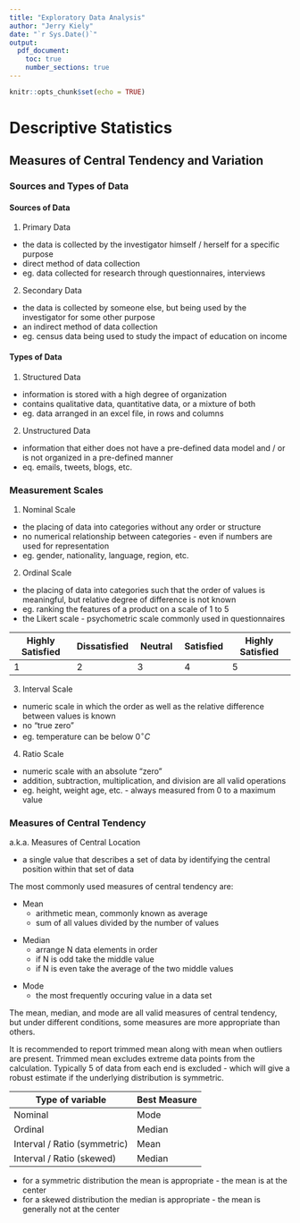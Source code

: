 ```yaml
---
title: "Exploratory Data Analysis"
author: "Jerry Kiely"
date: "`r Sys.Date()`"
output: 
  pdf_document:
    toc: true
    number_sections: true
---
```


```r
knitr::opts_chunk$set(echo = TRUE)
```







\newpage

# Descriptive Statistics

\vspace{1.5em}







## Measures of Central Tendency and Variation

\vspace{1.5em}





### Sources and Types of Data

\vspace{1.5em}



#### Sources of Data

\vspace{1.5em}

1. Primary Data

\vspace{1.5em}

* the data is collected by the investigator himself / herself for a specific purpose
* direct method of data collection
* eg. data collected for research through questionnaires, interviews

\vspace{1.5em}

2. Secondary Data

\vspace{1.5em}

* the data is collected by someone else, but being used by the investigator for some other purpose
* an indirect method of data collection
* eg. census data being used to study the impact of education on income

\vspace{1.5em}



#### Types of Data

\vspace{1.5em}

1. Structured Data

* information is stored with a high degree of organization
* contains qualitative data, quantitative data, or a mixture of both
* eg. data arranged in an excel file, in rows and columns

\vspace{1.5em}

2. Unstructured Data

\vspace{1.5em}

* information that either does not have a pre-defined data model and / or is not organized in a pre-defined manner
* eq. emails, tweets, blogs, etc.

\vspace{1.5em}





### Measurement Scales

\vspace{1.5em}

1. Nominal Scale

\vspace{1.5em}

* the placing of data into categories without any order or structure
* no numerical relationship between categories - even if numbers are used for representation
* eg. gender, nationality, language, region, etc.

\vspace{1.5em}

2. Ordinal Scale

\vspace{1.5em}

* the placing of data into categories such that the order of values is meaningful, but relative degree of difference is not known
* eg. ranking the features of a product on a scale of 1 to 5
* the Likert scale - psychometric scale commonly used in questionnaires

\vspace{1.5em}

| Highly Satisfied | Dissatisfied | Neutral      | Satisfied    | Highly Satisfied | 
|------------------|--------------|--------------|--------------|------------------|
|        1         |       2      |      3       |       4      |         5        |

\vspace{1.5em}

3. Interval Scale

\vspace{1.5em}

* numeric scale in which the order as well as the relative difference between values is known
* no "true zero"
* eg. temperature can be below $0^\circ C$ 

\vspace{1.5em}

4. Ratio Scale

\vspace{1.5em}

* numeric scale with an absolute "zero"
* addition, subtraction, multiplication, and division are all valid operations
* eg. height, weight age, etc. - always measured from $0$ to a maximum value

\vspace{1.5em}





### Measures of Central Tendency

\vspace{1.5em}

a.k.a. Measures of Central Location

\vspace{1.5em}

* a single value that describes a set of data by identifying the central position within that set of data

\vspace{1.5em}

The most commonly used measures of central tendency are: 

\vspace{1.5em}

* Mean
  * arithmetic mean, commonly known as average
  * sum of all values divided by the number of values 

\vspace{1.5em}

* Median
  * arrange N data elements in order
  * if N is odd take the middle value
  * if N is even take the average of the two middle values 

\vspace{1.5em}

* Mode
  * the most frequently occuring value in a data set 

\vspace{1.5em}

The mean, median, and mode are all valid measures of central tendency, but under different conditions, some 
measures are more appropriate than others. 

\vspace{1.5em}

It is recommended to report trimmed mean along with mean when outliers are present. Trimmed mean excludes
extreme data points from the calculation. Typically $5%$ of data from each end is excluded - which will 
give a robust estimate if the underlying distribution is symmetric.

\vspace{1.5em}

| Type of variable             | Best Measure |
|------------------------------|--------------|
| Nominal                      | Mode         |
| Ordinal                      | Median       |
| Interval / Ratio (symmetric) | Mean         |
| Interval / Ratio (skewed)    | Median       |

\vspace{1.5em}

* for a symmetric distribution the mean is appropriate - the mean is at the center
* for a skewed distribution the median is appropriate - the mean is generally not at the center

\vspace{1.5em}













\newpage
